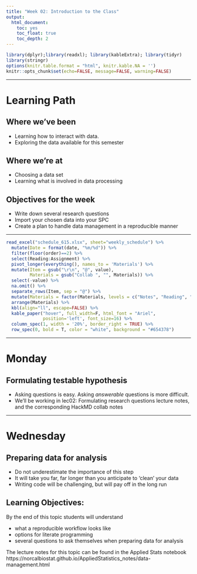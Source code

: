 ```yaml
---
title: "Week 02: Introduction to the Class"
output:   
  html_document: 
    toc: yes
    toc_float: true
    toc_depth: 2
---
```


```r
library(dplyr);library(readxl); library(kableExtra); library(tidyr)
library(stringr)
options(knitr.table.format = "html", knitr.kable.NA = '') 
knitr::opts_chunk$set(echo=FALSE, message=FALSE, warning=FALSE) 
```


----

# Learning Path

## Where we've been
* Learning how to interact with data.
* Exploring the data available for this semester

## Where we're at
* Choosing a data set
* Learning what is involved in data processing


## Objectives for the week

* Write down several research questions
* Import your chosen data into your SPC
* Create a plan to handle data management in a reproducible manner

---

```r
read_excel("schedule_615.xlsx", sheet="weekly_schedule") %>% 
  mutate(Date = format(date, "%m/%d")) %>% 
  filter(floor(order)==2) %>%
  select(Reading:Assignment) %>% 
  pivot_longer(everything(), names_to = 'Materials') %>%
  mutate(Item = gsub("\r\n", "@", value), 
         Materials = gsub("Collab ", "", Materials)) %>% 
  select(-value) %>%
  na.omit() %>%
  separate_rows(Item, sep = "@") %>% 
  mutate(Materials = factor(Materials, levels = c("Notes", "Reading", "Video", "Assignment"))) %>% 
  arrange(Materials) %>% 
  kbl(align="ll", escape=FALSE) %>%
  kable_paper("hover", full_width=F, html_font = "Ariel",
              position='left', font_size=16) %>% 
  column_spec(1, width = '20%', border_right = TRUE) %>% 
  row_spec(0, bold = T, color = "white", background = "#654378")
```


----

# Monday

## Formulating testable hypothesis

* Asking questions is easy. Asking _answerable_ questions is more difficult. 
* We'll be working in lec02: Formulating research questions lecture notes, and the corresponding HackMD collab notes

----

# Wednesday 

## Preparing data for analysis

* Do not underestimate the importance of this step
* It will take you far, far longer than you anticipate to 'clean' your data
* Writing code will be challenging, but will pay off in the long run

## Learning Objectives: 

By the end of this topic students will understand 

* what a reproducible workflow looks like
* options for literate programming
* several questions to ask themselves when preparing data for analysis

The lecture notes for this topic can be found in the Applied Stats notebook
https://norcalbiostat.github.io/AppliedStatistics_notes/data-management.html
